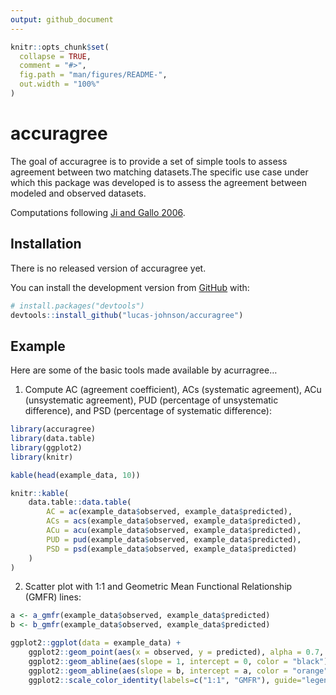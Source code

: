 ```yaml
---
output: github_document
---
```


<!-- README.md is generated from README.Rmd. Please edit that file -->

```r
knitr::opts_chunk$set(
  collapse = TRUE,
  comment = "#>",
  fig.path = "man/figures/README-",
  out.width = "100%"
)
```

# accuragree

<!-- badges: start -->
<!-- badges: end -->

The goal of accuragree is to provide a set of simple tools to assess agreement 
between two matching datasets.The specific use case under which this package was 
developed is to assess the agreement between modeled and observed datasets.

Computations following [Ji and Gallo 2006](https://www.ingentaconnect.com/content/asprs/pers/2006/00000072/00000007/art00006).

## Installation

<!-- You can install the released version of accuragree from [CRAN](https://CRAN.R-project.org) with: -->
There is no released version of accuragree yet. 

<!-- ``` r -->
<!-- install.packages("accuragree") -->
<!-- ``` -->

You can install the development version from [GitHub](https://github.com/) with:

``` r
# install.packages("devtools")
devtools::install_github("lucas-johnson/accuragree")
```

## Example

Here are some of the basic tools made available by acurragree... 

1. Compute AC (agreement coefficient), ACs (systematic agreement), ACu 
   (unsystematic agreement), PUD (percentage of unsystematic difference), and 
   PSD (percentage of systematic difference):

```r
library(accuragree)
library(data.table)
library(ggplot2)
library(knitr)

kable(head(example_data, 10))

knitr::kable(
    data.table::data.table(
        AC = ac(example_data$observed, example_data$predicted),
        ACs = acs(example_data$observed, example_data$predicted),
        ACu = acu(example_data$observed, example_data$predicted),
        PUD = pud(example_data$observed, example_data$predicted),
        PSD = psd(example_data$observed, example_data$predicted)
    )
)
```

2. Scatter plot with 1:1 and Geometric Mean Functional Relationship (GMFR) 
   lines:

```r

a <- a_gmfr(example_data$observed, example_data$predicted)
b <- b_gmfr(example_data$observed, example_data$predicted)

ggplot2::ggplot(data = example_data) + 
    ggplot2::geom_point(aes(x = observed, y = predicted), alpha = 0.7, color = "black") + 
    ggplot2::geom_abline(aes(slope = 1, intercept = 0, color = "black")) + 
    ggplot2::geom_abline(aes(slope = b, intercept = a, color = "orange")) + 
    ggplot2::scale_color_identity(labels=c("1:1", "GMFR"), guide="legend", name = "")
```
   